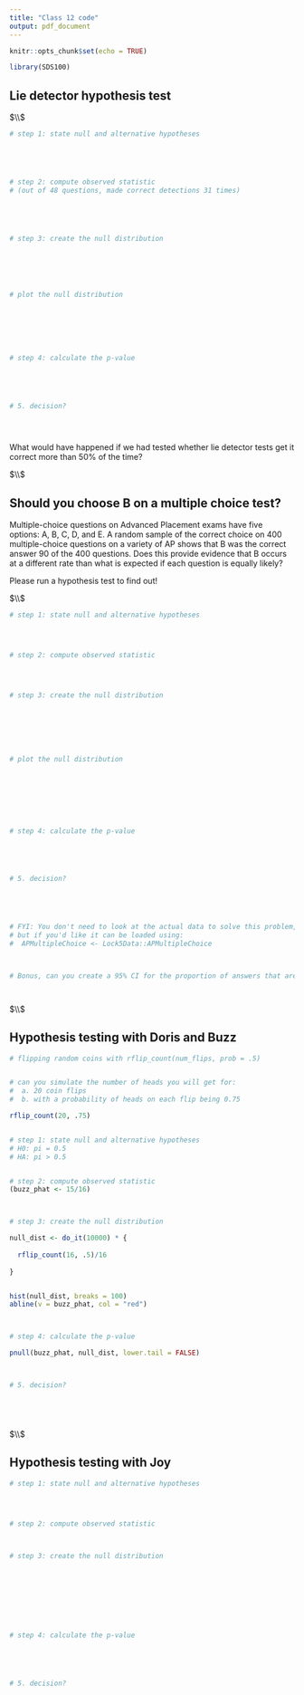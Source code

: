 ```yaml
---
title: "Class 12 code"
output: pdf_document
---
```


```r
knitr::opts_chunk$set(echo = TRUE)
```




```r

library(SDS100)


```





## Lie detector hypothesis test


$\\$


```r



# step 1: state null and alternative hypotheses





# step 2: compute observed statistic 
# (out of 48 questions, made correct detections 31 times)





# step 3: create the null distribution






# plot the null distribution







# step 4: calculate the p-value





# 5. decision?





```





What would have happened if we had tested whether lie detector tests get it correct more than 50% of the time? 








$\\$






## Should you choose B on a multiple choice test? 

Multiple-choice questions on Advanced Placement exams have five options: A, B, C, D, and E. A random sample of the correct choice on 400 multiple-choice questions on a variety of AP shows that B was the correct answer 90 of the 400 questions. Does this provide evidence that B occurs at a different rate than what is expected if each question is equally likely? 

Please run a hypothesis test to find out!



$\\$



```r



# step 1: state null and alternative hypotheses




# step 2: compute observed statistic




# step 3: create the null distribution







# plot the null distribution








# step 4: calculate the p-value





# 5. decision?





# FYI: You don't need to look at the actual data to solve this problem, 
# but if you'd like it can be loaded using:
#  APMultipleChoice <- Lock5Data::APMultipleChoice



# Bonus, can you create a 95% CI for the proportion of answers that are B? 




```






$\\$







## Hypothesis testing with Doris and Buzz 

```r


# flipping random coins with rflip_count(num_flips, prob = .5)


# can you simulate the number of heads you will get for:
#  a. 20 coin flips
#  b. with a probability of heads on each flip being 0.75

rflip_count(20, .75)


# step 1: state null and alternative hypotheses
# H0: pi = 0.5
# HA: pi > 0.5


# step 2: compute observed statistic
(buzz_phat <- 15/16)



# step 3: create the null distribution

null_dist <- do_it(10000) * {
  
  rflip_count(16, .5)/16
  
}


hist(null_dist, breaks = 100)
abline(v = buzz_phat, col = "red")



# step 4: calculate the p-value

pnull(buzz_phat, null_dist, lower.tail = FALSE)



# 5. decision?






```





$\\$






##  Hypothesis testing with Joy  


```r




# step 1: state null and alternative hypotheses




# step 2: compute observed statistic



# step 3: create the null distribution









# step 4: calculate the p-value





# 5. decision?






```








